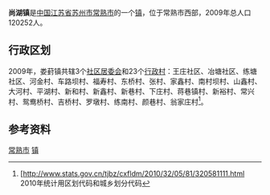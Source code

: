 {{中国乡级行政区<!---乡级行政区专用模板--->
|行政区全称 = 尚湖镇
|景观照片文件名 = 
|景观照片描述 = 
|位置图文件名 = 
|位置图描述 = 
|汉语拼音 = 
|通用拼音 = 
|上级行政区 = [[江苏省|江苏省]][[苏州市|苏州市]][[常熟市|常熟市]]
|行政区类别 = 镇
|行政区划代码 = 320581111
|建置时间 = 2005年
|政府驻地 = 
|地理坐标 = 
|行政区划 = 26
|村委会 = 23
|居委会 = 3
|总面积 = 111.84平方公里
|户籍人口 = 
|户籍人口年份 = 
|常住人口 = 
|常住人口年份 = 
|人口密度 = 
|GDP = 56.7亿元
|GDP年份 = 2009
|邮政编码 = 
|电话区号 = 512
|官方网站 = http://www.shanghu.gov.cn/
}}
'''尚湖镇'''是[[中华人民共和国|中国]][[江苏省|江苏省]][[苏州市|苏州市]][[常熟市|常熟市]]的一个[[镇|镇]]，位于常熟市西部，2009年总人口120252人。

== 行政区划 ==
2009年，娄葑镇共辖3个[[社区居委会|社区居委会]]和23个[[行政村|行政村]]：王庄社区、冶塘社区、练塘社区、河金村、车路坝村、福寿村、东桥村、张村、家鑫村、南村坝村、山鑫村、大河村、平湖村、新和村、新鑫村、新巷村、下庄村、蒋巷镇村、新裕村、常兴村、鸳鸯桥村、吉桥村、罗墩村、练南村、颜巷村、翁家庄村<ref>[http://www.stats.gov.cn/tjbz/cxfldm/2010/32/05/81/320581111.html{{dead link|date=2017年12月 |bot=InternetArchiveBot |fix-attempted=yes }} 2010年统计用区划代码和城乡划分代码</ref>。

==参考资料==
{{Reflist}}

{{江苏省苏州市常熟市行政区划}}
{{江苏行政区划小作品}}

[[Category:苏州建制镇|常熟市]]
[[Category:常熟市行政区划|镇]]